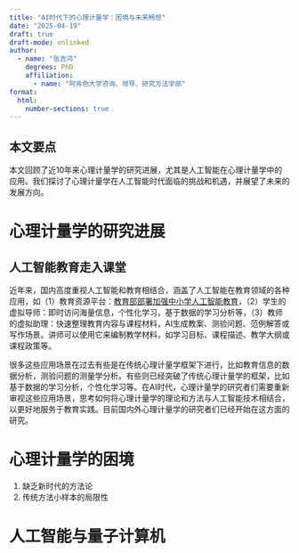 ```yaml
---
title: "AI时代下的心理计量学：困境与未来畅想"
date: "2025-04-19"
draft: true
draft-mode: unlinked
author:
  - name: "张吉鸿"
    degrees: PhD
    affiliation: 
      - name: "阿肯色大学咨询、领导、研究方法学部"
format: 
  html:
    number-sections: true
---
```


::: objectives
## 本文要点 {.unnumbered}
本文回顾了近10年来心理计量学的研究进展，尤其是人工智能在心理计量学中的应用。我们探讨了心理计量学在人工智能时代面临的挑战和机遇，并展望了未来的发展方向。
:::

# 心理计量学的研究进展

## 人工智能教育走入课堂

近年来，国内高度重视人工智能和教育相结合，涵盖了人工智能在教育领域的各种应用，如（1）教育资源平台：[教育部部署加强中小学人工智能教育](http://www.moe.gov.cn/jyb_xwfb/gzdt_gzdt/s5987/202412/t20241202_1165500.html)，（2）学生的虚拟导师：即时访问海量信息，个性化学习，基于数据的学习分析等，（3）教师的虚拟助理：快速整理教育内容与课程材料，AI生成教案、测验问题、范例解答或写作场景。讲师可以使用它来编制教学材料，如学习目标、课程描述、教学大纲或课程政策等。

很多这些应用场景在过去有些是在传统心理计量学框架下进行，比如教育信息的数据分析，测验问题的测量学分析。有些则已经突破了传统心理计量学的框架，比如基于数据的学习分析，个性化学习等。在AI时代，心理计量学的研究者们需要重新审视这些应用场景，思考如何将心理计量学的理论和方法与人工智能技术相结合，以更好地服务于教育实践。目前国内外心理计量学的研究者们已经开始在这方面的研究。


# 心理计量学的困境


1. 缺乏新时代的方法论
2. 传统方法小样本的局限性

# 人工智能与量子计算机

